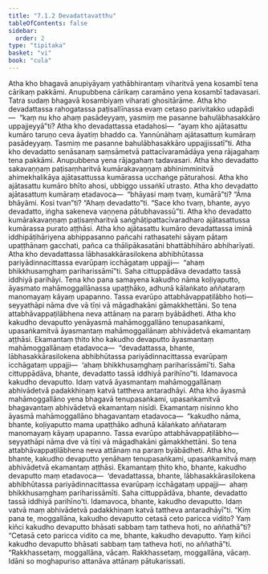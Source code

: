 ```yaml
---
title: "7.1.2 Devadattavatthu"
tableOfContents: false
sidebar:
  order: 2
type: "tipitaka"
basket: "vi"
book: "cula"
---
```



<DynamicBreadcrumb />

<Division number="333" book="cula" e="ch" v="4" p="341">

<Paragraph number="1502" book="cula">
Atha kho bhagavā anupiyāyaṃ yathābhirantaṃ viharitvā yena kosambī tena cārikaṃ pakkāmi. Anupubbena cārikaṃ caramāno yena kosambī tadavasari. Tatra sudaṃ bhagavā kosambiyaṃ viharati ghositārāme. Atha kho devadattassa rahogatassa paṭisallīnassa evaṃ cetaso parivitakko udapādi—  “kaṃ nu kho ahaṃ pasādeyyaṃ, yasmiṃ me pasanne bahulābhasakkāro uppajjeyyā”ti? Atha kho devadattassa etadahosi—  “ayaṃ kho ajātasattu kumāro taruṇo ceva āyatiṃ bhaddo ca. Yannūnāhaṃ ajātasattuṃ kumāraṃ pasādeyyaṃ. Tasmiṃ me pasanne bahulābhasakkāro uppajjissatī”ti.
</Paragraph>

<Paragraph number="1503" book="cula">
Atha kho devadatto senāsanaṃ saṃsāmetvā pattacīvaramādāya yena rājagahaṃ tena pakkāmi. Anupubbena yena rājagahaṃ tadavasari. Atha kho devadatto sakavaṇṇaṃ paṭisaṃharitvā kumārakavaṇṇaṃ abhinimminitvā ahimekhalikāya ajātasattussa kumārassa ucchaṅge pāturahosi. Atha kho ajātasattu kumāro bhīto ahosi, ubbiggo ussaṅkī utrasto. Atha kho devadatto ajātasattuṃ kumāraṃ etadavoca—  “bhāyasi maṃ tvaṃ, kumārā”ti? “Āma bhāyāmi. Kosi tvan”ti? “Ahaṃ devadatto”ti. “Sace kho tvaṃ, bhante, ayyo devadatto, iṅgha sakeneva vaṇṇena pātubhavassū”ti. Atha kho devadatto kumārakavaṇṇaṃ paṭisaṃharitvā saṅghāṭipattacīvaradharo ajātasattussa kumārassa purato aṭṭhāsi. Atha kho ajātasattu kumāro devadattassa iminā iddhipāṭihāriyena abhippasanno pañcahi rathasatehi sāyaṃ pātaṃ upaṭṭhānaṃ gacchati, pañca ca thālipākasatāni bhattābhihāro abhiharīyati. Atha kho devadattassa lābhasakkārasilokena abhibhūtassa pariyādinnacittassa evarūpaṃ icchāgataṃ uppajji—  “ahaṃ bhikkhusaṃghaṃ pariharissāmī”ti. Saha cittuppādāva devadatto tassā iddhiyā parihāyi.
</Paragraph>

<Paragraph number="1504" book="cula">
Tena kho pana samayena kakudho nāma koḷiyaputto, āyasmato mahāmoggallānassa upaṭṭhāko, adhunā kālaṅkato aññataraṃ manomayaṃ kāyaṃ upapanno. Tassa evarūpo attabhāvappaṭilābho hoti—  seyyathāpi nāma dve vā tīṇi vā māgadhakāni gāmakkhettāni. So tena attabhāvappaṭilābhena neva attānaṃ na paraṃ byābādheti. Atha kho kakudho devaputto yenāyasmā mahāmoggallāno tenupasaṅkami, upasaṅkamitvā āyasmantaṃ mahāmoggallānaṃ abhivādetvā ekamantaṃ aṭṭhāsi. Ekamantaṃ ṭhito kho kakudho devaputto āyasmantaṃ mahāmoggallānaṃ etadavoca—  “devadattassa, bhante, lābhasakkārasilokena abhibhūtassa pariyādinnacittassa evarūpaṃ icchāgataṃ uppajji—  ‘ahaṃ bhikkhusaṃghaṃ pariharissāmī’ti. Saha cittuppādāva, bhante, devadatto tassā iddhiyā parihīno”ti. Idamavoca kakudho devaputto. Idaṃ vatvā āyasmantaṃ mahāmoggallānaṃ abhivādetvā padakkhiṇaṃ katvā tattheva antaradhāyi.
</Paragraph>

<Paragraph number="1505" book="cula">
Atha kho āyasmā mahāmoggallāno yena bhagavā tenupasaṅkami, upasaṅkamitvā bhagavantaṃ abhivādetvā ekamantaṃ nisīdi. Ekamantaṃ nisinno kho āyasmā mahāmoggallāno bhagavantaṃ etadavoca—  “kakudho nāma, bhante, koḷiyaputto mama upaṭṭhāko adhunā kālaṅkato aññataraṃ manomayaṃ kāyaṃ upapanno. Tassa evarūpo attabhāvappaṭilābho—  seyyathāpi nāma dve vā tīṇi vā māgadhakāni gāmakkhettāni. So tena attabhāvappaṭilābhena neva attānaṃ na paraṃ byābādheti. Atha kho, bhante, kakudho devaputto yenāhaṃ tenupasaṅkami, upasaṅkamitvā maṃ abhivādetvā ekamantaṃ aṭṭhāsi. Ekamantaṃ ṭhito kho, bhante, kakudho devaputto maṃ etadavoca—  ‘devadattassa, bhante, lābhasakkārasilokena abhibhūtassa pariyādinnacittassa evarūpaṃ icchāgataṃ uppajji—  ahaṃ bhikkhusaṃghaṃ pariharissāmīti. Saha cittuppādāva, bhante, devadatto tassā iddhiyā parihīno’ti. Idamavoca, bhante, kakudho devaputto. Idaṃ vatvā maṃ abhivādetvā padakkhiṇaṃ katvā tattheva antaradhāyī”ti.
</Paragraph>

<Paragraph number="1506" book="cula">
“Kiṃ pana te, moggallāna, kakudho devaputto cetasā ceto paricca vidito? Yaṃ kiñci kakudho devaputto bhāsati sabbaṃ taṃ tatheva hoti, no aññathā”ti? “Cetasā ceto paricca vidito ca me, bhante, kakudho devaputto. Yaṃ kiñci kakudho devaputto bhāsati sabbaṃ taṃ tatheva hoti, no aññathā”ti. “Rakkhassetaṃ, moggallāna, vācaṃ. Rakkhassetaṃ, moggallāna, vācaṃ. Idāni so moghapuriso attanāva attānaṃ pātukarissati.
</Paragraph>
</Division>